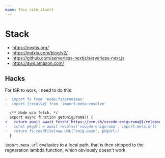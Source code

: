 ```yaml
---
name: This site itself
---
```


# Stack

- https://nextjs.org/
- https://mdxjs.com/blog/v2/
- https://github.com/serverless-nextjs/serverless-next.js
- https://aws.amazon.com/

## Hacks

For ISR to work, I need to do this:

```diff filename="./node_modules/@wooorm/starry-night/lib/get-oniguruma.js"
-  import fs from 'node:fs/promises'
-  import {resolve} from 'import-meta-resolve'

  /** Node w/o fetch. */
  export async function getOniguruma() {
+   return await await fetch('https://esm.sh/vscode-oniguruma@1/release/onig.wasm')
-   const pkgUrl = await resolve('vscode-oniguruma', import.meta.url)
-   return fs.readFile(new URL('onig.wasm', pkgUrl))
  }
```

`import.meta.url` evaluates to a local path, that is then shipped to the
regneration lambda function, which obviously doesn't work.
